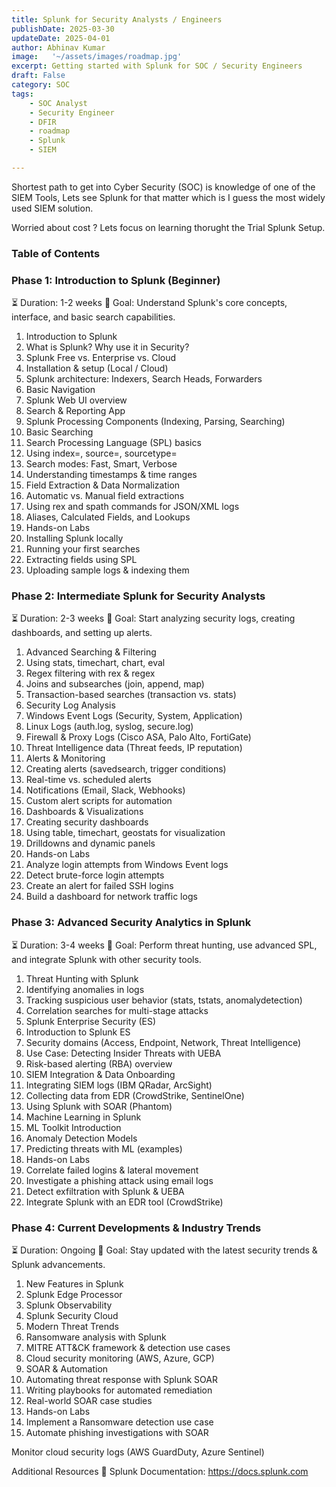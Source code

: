 ```yaml
---
title: Splunk for Security Analysts / Engineers
publishDate: 2025-03-30
updateDate: 2025-04-01
author: Abhinav Kumar
image:   '~/assets/images/roadmap.jpg'
excerpt: Getting started with Splunk for SOC / Security Engineers
draft: False
category: SOC
tags:
    - SOC Analyst
    - Security Engineer
    - DFIR
    - roadmap
    - Splunk
    - SIEM

---
```


Shortest path to get into Cyber Security (SOC) is knowledge of one of the SIEM Tools,
Lets see Splunk for that matter which is I guess the most widely used SIEM solution.

Worried about cost ? Lets focus on learning thorught the Trial Splunk Setup.

### Table of Contents



### Phase 1: Introduction to Splunk (Beginner)
⏳ Duration: 1-2 weeks
🎯 Goal: Understand Splunk's core concepts, interface, and basic search capabilities.

1. Introduction to Splunk
2. What is Splunk? Why use it in Security?
3. Splunk Free vs. Enterprise vs. Cloud
4. Installation & setup (Local / Cloud)
5. Splunk architecture: Indexers, Search Heads, Forwarders
6. Basic Navigation
1. Splunk Web UI overview
1. Search & Reporting App
1. Splunk Processing Components (Indexing, Parsing, Searching)
1. Basic Searching
1. Search Processing Language (SPL) basics
1. Using index=, source=, sourcetype=
1. Search modes: Fast, Smart, Verbose
1. Understanding timestamps & time ranges
1. Field Extraction & Data Normalization
1. Automatic vs. Manual field extractions
1. Using rex and spath commands for JSON/XML logs
1. Aliases, Calculated Fields, and Lookups
1. Hands-on Labs
1. Installing Splunk locally
1. Running your first searches
1. Extracting fields using SPL
1. Uploading sample logs & indexing them

### Phase 2: Intermediate Splunk for Security Analysts
⏳ Duration: 2-3 weeks
🎯 Goal: Start analyzing security logs, creating dashboards, and setting up alerts.

1. Advanced Searching & Filtering
1. Using stats, timechart, chart, eval
1. Regex filtering with rex & regex
1. Joins and subsearches (join, append, map)
1. Transaction-based searches (transaction vs. stats)
1. Security Log Analysis
1. Windows Event Logs (Security, System, Application)
1. Linux Logs (auth.log, syslog, secure.log)
1. Firewall & Proxy Logs (Cisco ASA, Palo Alto, FortiGate)
1. Threat Intelligence data (Threat feeds, IP reputation)
1. Alerts & Monitoring
1. Creating alerts (savedsearch, trigger conditions)
1. Real-time vs. scheduled alerts
1. Notifications (Email, Slack, Webhooks)
1. Custom alert scripts for automation
1. Dashboards & Visualizations
1. Creating security dashboards
1. Using table, timechart, geostats for visualization
1. Drilldowns and dynamic panels
1. Hands-on Labs
1. Analyze login attempts from Windows Event logs
1. Detect brute-force login attempts
1. Create an alert for failed SSH logins
1. Build a dashboard for network traffic logs

### Phase 3: Advanced Security Analytics in Splunk
⏳ Duration: 3-4 weeks
🎯 Goal: Perform threat hunting, use advanced SPL, and integrate Splunk with other security tools.

1. Threat Hunting with Splunk
1. Identifying anomalies in logs
1. Tracking suspicious user behavior (stats, tstats, anomalydetection)
1. Correlation searches for multi-stage attacks
1. Splunk Enterprise Security (ES)
1. Introduction to Splunk ES
1. Security domains (Access, Endpoint, Network, Threat Intelligence)
1. Use Case: Detecting Insider Threats with UEBA
1. Risk-based alerting (RBA) overview
1. SIEM Integration & Data Onboarding
1. Integrating SIEM logs (IBM QRadar, ArcSight)
1. Collecting data from EDR (CrowdStrike, SentinelOne)
1. Using Splunk with SOAR (Phantom)
1. Machine Learning in Splunk
1. ML Toolkit Introduction
1. Anomaly Detection Models
1. Predicting threats with ML (examples)
1. Hands-on Labs
1. Correlate failed logins & lateral movement
1. Investigate a phishing attack using email logs
1. Detect exfiltration with Splunk & UEBA
1. Integrate Splunk with an EDR tool (CrowdStrike)

### Phase 4: Current Developments & Industry Trends
⏳ Duration: Ongoing
🎯 Goal: Stay updated with the latest security trends & Splunk advancements.

1. New Features in Splunk
1. Splunk Edge Processor
1. Splunk Observability
1. Splunk Security Cloud
1. Modern Threat Trends
1. Ransomware analysis with Splunk
1. MITRE ATT&CK framework & detection use cases
1. Cloud security monitoring (AWS, Azure, GCP)
1. SOAR & Automation
1. Automating threat response with Splunk SOAR
1. Writing playbooks for automated remediation
1. Real-world SOAR case studies
1. Hands-on Labs
1. Implement a Ransomware detection use case
1. Automate phishing investigations with SOAR

Monitor cloud security logs (AWS GuardDuty, Azure Sentinel)

Additional Resources
🔗 Splunk Documentation: https://docs.splunk.com